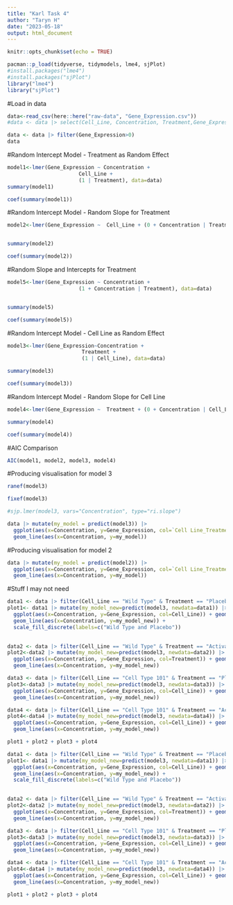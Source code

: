 ```yaml
---
title: "Karl Task 4"
author: "Taryn H"
date: "2023-05-18"
output: html_document
---
```


```r
knitr::opts_chunk$set(echo = TRUE)
```

```r
pacman::p_load(tidyverse, tidymodels, lme4, sjPlot)
#install.packages("lme4")
#install.packages("sjPlot")
library("lme4")
library("sjPlot")

```


#Load in data
```r
data<-read_csv(here::here("raw-data", "Gene_Expression.csv"))
#data <- data |> select(Cell_Line, Concentration, Treatment,Gene_Expression)

data <- data |> filter(Gene_Expression>0)
data
```

#Random Intercept Model - Treatment as Random Effect
```r
model1<-lmer(Gene_Expression ~ Concentration + 
                       Cell_Line +
                       (1 | Treatment), data=data)
summary(model1)

coef(summary(model1))
```

#Random Intercept Model - Random Slope for Treatment
```r
model2<-lmer(Gene_Expression ~  Cell_Line + (0 + Concentration | Treatment), data=data)


summary(model2)

coef(summary(model2))

```

#Random Slope and Intercepts for Treatment
```r
model5<-lmer(Gene_Expression ~ Concentration + 
                       (1 + Concentration | Treatment), data=data)


summary(model5)

coef(summary(model5))
```


#Random Intercept Model - Cell Line as Random Effect
```r
model3<-lmer(Gene_Expression~Concentration + 
                        Treatment +
                        (1 | Cell_Line), data=data)

summary(model3)

coef(summary(model3))
```

#Random Intercept Model - Random Slope for Cell Line
```r
model4<-lmer(Gene_Expression ~  Treatment + (0 + Concentration | Cell_Line), data=data)

summary(model4)

coef(summary(model4))
```



#AIC Comparison
```r
AIC(model1, model2, model3, model4)
```

#Producing visualisation for model 3
```r
ranef(model3)

fixef(model3)

#sjp.lmer(model3, vars="Concentration", type="ri.slope")

data |> mutate(my_model = predict(model3)) |>
  ggplot(aes(x=Concentration, y=Gene_Expression, col=`Cell Line_Treatment`)) + geom_point() +
  geom_line(aes(x=Concentration, y=my_model))


```

#Producing visualisation for model 2
```r

data |> mutate(my_model = predict(model2)) |>
  ggplot(aes(x=Concentration, y=Gene_Expression, col=`Cell Line_Treatment`)) + geom_point() +
  geom_line(aes(x=Concentration, y=my_model))

```



#Stuff I may not need
```r
data1 <- data |> filter(Cell_Line == "Wild Type" & Treatment == "Placebo")
plot1<- data1 |> mutate(my_model_new=predict(model3, newdata=data1)) |> 
  ggplot(aes(x=Concentration, y=Gene_Expression, col=Cell_Line)) + geom_point() +
  geom_line(aes(x=Concentration, y=my_model_new)) + 
  scale_fill_discrete(labels=c("Wild Type and Placebo"))
  

data2 <- data |> filter(Cell_Line == "Wild Type" & Treatment == "Activating Factor 42")
plot2<-data2 |> mutate(my_model_new=predict(model3, newdata=data2)) |> 
  ggplot(aes(x=Concentration, y=Gene_Expression, col=Treatment)) + geom_point() +
  geom_line(aes(x=Concentration, y=my_model_new))

data3 <- data |> filter(Cell_Line == "Cell Type 101" & Treatment == "Placebo")
plot3<-data3 |> mutate(my_model_new=predict(model3, newdata=data3)) |> 
  ggplot(aes(x=Concentration, y=Gene_Expression, col=Cell_Line)) + geom_point() +
  geom_line(aes(x=Concentration, y=my_model_new))

data4 <- data |> filter(Cell_Line == "Cell Type 101" & Treatment == "Activating Factor 42")
plot4<-data4 |> mutate(my_model_new=predict(model3, newdata=data4)) |> 
  ggplot(aes(x=Concentration, y=Gene_Expression, col=Cell_Line)) + geom_point() +
  geom_line(aes(x=Concentration, y=my_model_new))

plot1 + plot2 + plot3 + plot4

data1 <- data |> filter(Cell_Line == "Wild Type" & Treatment == "Placebo")
plot1<- data1 |> mutate(my_model_new=predict(model3, newdata=data1)) |> 
  ggplot(aes(x=Concentration, y=Gene_Expression, col=Cell_Line)) + geom_point() +
  geom_line(aes(x=Concentration, y=my_model_new)) + 
  scale_fill_discrete(labels=c("Wild Type and Placebo"))
  

data2 <- data |> filter(Cell_Line == "Wild Type" & Treatment == "Activating Factor 42")
plot2<-data2 |> mutate(my_model_new=predict(model3, newdata=data2)) |> 
  ggplot(aes(x=Concentration, y=Gene_Expression, col=Treatment)) + geom_point() +
  geom_line(aes(x=Concentration, y=my_model_new))

data3 <- data |> filter(Cell_Line == "Cell Type 101" & Treatment == "Placebo")
plot3<-data3 |> mutate(my_model_new=predict(model3, newdata=data3)) |> 
  ggplot(aes(x=Concentration, y=Gene_Expression, col=Cell_Line)) + geom_point() +
  geom_line(aes(x=Concentration, y=my_model_new))

data4 <- data |> filter(Cell_Line == "Cell Type 101" & Treatment == "Activating Factor 42")
plot4<-data4 |> mutate(my_model_new=predict(model3, newdata=data4)) |> 
  ggplot(aes(x=Concentration, y=Gene_Expression, col=Cell_Line)) + geom_point() +
  geom_line(aes(x=Concentration, y=my_model_new))

plot1 + plot2 + plot3 + plot4

```

